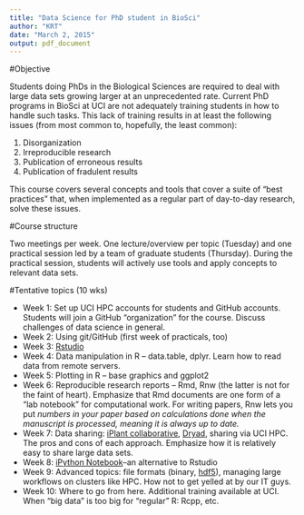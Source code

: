 ```yaml
---
title: "Data Science for PhD student in BioSci"
author: "KRT"
date: "March 2, 2015"
output: pdf_document
---
```


#Objective

Students doing PhDs in the Biological Sciences are required to deal with large data sets growing larger at an unprecedented rate.  Current PhD programs in BioSci at UCI are not adequately training students in how to handle such tasks.  This lack of training results in at least the following issues (from most common to, hopefully, the least common):

1. Disorganization
2. Irreproducible research
3. Publication of erroneous results
4. Publication of fradulent results

This course covers several concepts and tools that cover a suite of "best practices" that, when implemented as a regular part of day-to-day research, solve these issues.

#Course structure

Two meetings per week.  One lecture/overview per topic (Tuesday) and one practical session led by a team of graduate students (Thursday).  During the practical session, students will actively use tools and apply concepts to relevant data sets.

#Tentative topics (10 wks)

* Week 1: Set up UCI HPC accounts for students and GitHub accounts.  Students will join a GitHub "organization" for the course.  Discuss challenges of data science in general.
* Week 2: Using git/GitHub (first week of practicals, too)
* Week 3: [Rstudio](www.rstudio.com)
* Week 4: Data manipulation in R -- data.table, dplyr.  Learn how to read data from remote servers.
* Week 5: Plotting in R -- base graphics and ggplot2
* Week 6: Reproducible research reports -- Rmd, Rnw (the latter is not for the faint of heart).  Emphasize that Rmd documents are one form of a "lab notebook" for computational work.  For writing papers, Rnw lets you put _numbers in your paper based on calculations done when the manuscript is processed, meaning it is always up to date._
* Week 7: Data sharing: [iPlant collaborative](http://www.iplantcollaborative.org), [Dryad](http://datadryad.org), sharing via UCI HPC.  The pros and cons of each approach.  Emphasize how it is relatively easy to share large data sets.
* Week 8: [iPython Notebook](http://ipython.org/notebook.html)--an alternative to Rstudio
* Week 9: Advanced topics: file formats (binary, [hdf5](http://www.hdfgroup.org/HDF5/)), managing large workflows on clusters like HPC.  How not to get yelled at by our IT guys.
* Week 10: Where to go from here.  Additional training available at UCI.  When "big data" is too big for "regular" R: Rcpp, etc.